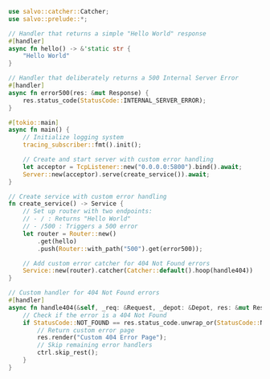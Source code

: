 
```rust  title="custom-error-page/src/main.rs"
use salvo::catcher::Catcher;
use salvo::prelude::*;

// Handler that returns a simple "Hello World" response
#[handler]
async fn hello() -> &'static str {
    "Hello World"
}

// Handler that deliberately returns a 500 Internal Server Error
#[handler]
async fn error500(res: &mut Response) {
    res.status_code(StatusCode::INTERNAL_SERVER_ERROR);
}

#[tokio::main]
async fn main() {
    // Initialize logging system
    tracing_subscriber::fmt().init();

    // Create and start server with custom error handling
    let acceptor = TcpListener::new("0.0.0.0:5800").bind().await;
    Server::new(acceptor).serve(create_service()).await;
}

// Create service with custom error handling
fn create_service() -> Service {
    // Set up router with two endpoints:
    // - / : Returns "Hello World"
    // - /500 : Triggers a 500 error
    let router = Router::new()
        .get(hello)
        .push(Router::with_path("500").get(error500));

    // Add custom error catcher for 404 Not Found errors
    Service::new(router).catcher(Catcher::default().hoop(handle404))
}

// Custom handler for 404 Not Found errors
#[handler]
async fn handle404(&self, _req: &Request, _depot: &Depot, res: &mut Response, ctrl: &mut FlowCtrl) {
    // Check if the error is a 404 Not Found
    if StatusCode::NOT_FOUND == res.status_code.unwrap_or(StatusCode::NOT_FOUND) {
        // Return custom error page
        res.render("Custom 404 Error Page");
        // Skip remaining error handlers
        ctrl.skip_rest();
    }
}

```